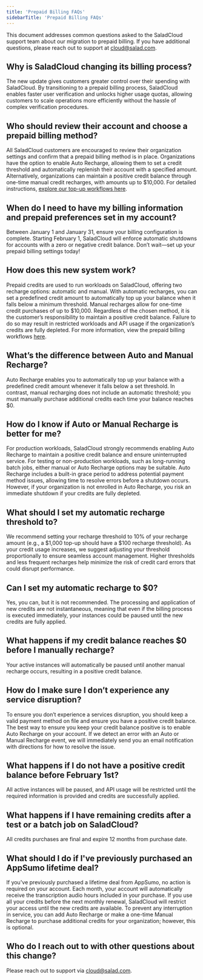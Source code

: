 ```yaml
---
title: 'Prepaid Billing FAQs'
sidebarTitle: 'Prepaid Billing FAQs'
---
```


This document addresses common questions asked to the SaladCloud support team about our migration to prepaid billing. If
you have additional questions, please reach out to support at [cloud@salad.com](mailto:cloud@salad.com).

## Why is SaladCloud changing its billing process?

The new update gives customers greater control over their spending with SaladCloud. By transitioning to a prepaid
billing process, SaladCloud enables faster user verification and unlocks higher usage quotas, allowing customers to
scale operations more efficiently without the hassle of complex verification procedures.

## Who should review their account and choose a prepaid billing method?

All SaladCloud customers are encouraged to review their organization settings and confirm that a prepaid billing method
is in place. Organizations have the option to enable Auto Recharge, allowing them to set a credit threshold and
automatically replenish their account with a specified amount. Alternatively, organizations can maintain a positive
credit balance through one-time manual credit recharges, with amounts up to $10,000. For detailed instructions,
[explore our top-up workflows here](https://docs.salad.com/products/sce/container-groups/billing-and-pricing/billing#prepaid-billing).

## When do I need to have my billing information and prepaid preferences set in my account?

Between January 1 and January 31, ensure your billing configuration is complete. Starting February 1, SaladCloud will
enforce automatic shutdowns for accounts with a zero or negative credit balance. Don’t wait—set up your prepaid billing
settings today!

## How does this new system work?

Prepaid credits are used to run workloads on SaladCloud, offering two recharge options: automatic and manual. With
automatic recharges, you can set a predefined credit amount to automatically top up your balance when it falls below a
minimum threshold. Manual recharges allow for one-time credit purchases of up to $10,000. Regardless of the chosen
method, it is the customer’s responsibility to maintain a positive credit balance. Failure to do so may result in
restricted workloads and API usage if the organization’s credits are fully depleted. For more information, view the
prepaid billing workflows
[here](https://docs.salad.com/products/sce/container-groups/billing-and-pricing/billing#prepaid-billing).

## What’s the difference between Auto and Manual Recharge?

Auto Recharge enables you to automatically top up your balance with a predefined credit amount whenever it falls below a
set threshold. In contrast, manual recharging does not include an automatic threshold; you must manually purchase
additional credits each time your balance reaches $0.

## How do I know if Auto or Manual Recharge is better for me?

For production workloads, SaladCloud strongly recommends enabling Auto Recharge to maintain a positive credit balance
and ensure uninterrupted service. For testing or non-production workloads, such as long-running batch jobs, either
manual or Auto Recharge options may be suitable. Auto Recharge includes a built-in grace period to address potential
payment method issues, allowing time to resolve errors before a shutdown occurs. However, if your organization is not
enrolled in Auto Recharge, you risk an immediate shutdown if your credits are fully depleted.

## What should I set my automatic recharge threshold to?

We recommend setting your recharge threshold to 10% of your recharge amount (e.g., a $1,000 top-up should have a $100
recharge threshold). As your credit usage increases, we suggest adjusting your threshold proportionally to ensure
seamless account management. Higher thresholds and less frequent recharges help minimize the risk of credit card errors
that could disrupt performance.

## Can I set my automatic recharge to $0?

Yes, you can, but it is not recommended. The processing and application of new credits are not instantaneous, meaning
that even if the billing process is executed immediately, your instances could be paused until the new credits are fully
applied.

## What happens if my credit balance reaches $0 before I manually recharge?

Your active instances will automatically be paused until another manual recharge occurs, resulting in a positive credit
balance.

## How do I make sure I don’t experience any service disruption?

To ensure you don’t experience a services disruption, you should keep a valid payment method on file and ensure you have
a positive credit balance. The best way to ensure you keep your credit balance positive is to enable Auto Recharge on
your account. If we detect an error with an Auto or Manual Recharge event, we will immediately send you an email
notification with directions for how to resolve the issue.

## What happens if I do not have a positive credit balance before February 1st?

All active instances will be paused, and API usage will be restricted until the required information is provided and
credits are successfully applied.

## What happens if I have remaining credits after a test or a batch job on SaladCloud?

All credits purchases are final and expire 12 months from purchase date.

## What should I do if I've previously purchased an AppSumo lifetime deal?

If you've previously purchased a lifetime deal from AppSumo, no action is required on your account. Each month, 
your account will automatically receive the transcription audio hours included in your purchase. If you use 
all your credits before the next monthly renewal, SaladCloud will restrict your access until the new credits 
are available. To prevent any interruption in service, you can add Auto Recharge or make a one-time Manual 
Recharge to purchase additional credits for your organization; however, this is optional.

## Who do I reach out to with other questions about this change?

Please reach out to support via [cloud@salad.com](mailto:cloud@salad.com).
